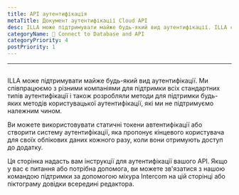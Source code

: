 ```yaml
---
title: API аутентифікація
metaTitle: Документ аутентифікації Cloud API
desc: ILLA може підтримувати майже будь-який вид аутентифікації. ILLA співпрацює з різними компаніями для підтримки всіх типів аутентифікації і також розробив методи для підтримки будь-яких користувацьких методів аутентифікації, які ми не підтримуємо.
categoryName: 📲 Connect to Database and API
categoryPriority: 4
postPriority: 1
---
```


* * *

## <Heading hidden>API автентифікація</Heading>

ILLA може підтримувати майже будь-який вид аутентифікації. Ми співпрацюємо з різними компаніями для підтримки всіх стандартних типів аутентифікації і також розробляли методи для підтримки будь-яких методів користувацької аутентифікації, які ми не підтримуємо належним чином.

Ви можете використовувати статичні токени автентифікації або створити систему аутентифікації, яка пропонує кінцевого користувача для своїх облікових даних кожного разу, коли вони отримують доступ до додатку.

Ця сторінка надасть вам інструкції для аутентифікації вашого API. Якщо у вас є питання або потрібна допомога, ви можете зв'язатися з нашою командою підтримки за допомогою міхура Intercom на цій сторінці або піктограму довідки всередині редактора.
